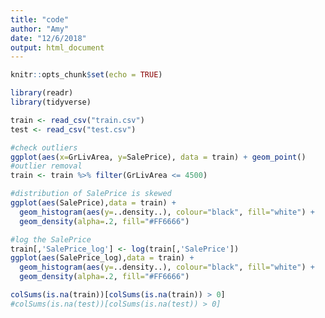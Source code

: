 ```yaml
---
title: "code"
author: "Amy"
date: "12/6/2018"
output: html_document
---
```


```r
knitr::opts_chunk$set(echo = TRUE)
```

```r
library(readr)
library(tidyverse)
```

```r
train <- read_csv("train.csv")
test <- read_csv("test.csv")
```

```r
#check outliers
ggplot(aes(x=GrLivArea, y=SalePrice), data = train) + geom_point()
#outlier removal
train <- train %>% filter(GrLivArea <= 4500)
```

```r
#distribution of SalePrice is skewed
ggplot(aes(SalePrice),data = train) + 
  geom_histogram(aes(y=..density..), colour="black", fill="white") +
  geom_density(alpha=.2, fill="#FF6666")

#log the SalePrice
train[,'SalePrice_log'] <- log(train[,'SalePrice'])
ggplot(aes(SalePrice_log),data = train) + 
  geom_histogram(aes(y=..density..), colour="black", fill="white") +
  geom_density(alpha=.2, fill="#FF6666")
```

```r
colSums(is.na(train))[colSums(is.na(train)) > 0]
#colSums(is.na(test))[colSums(is.na(test)) > 0]
```

